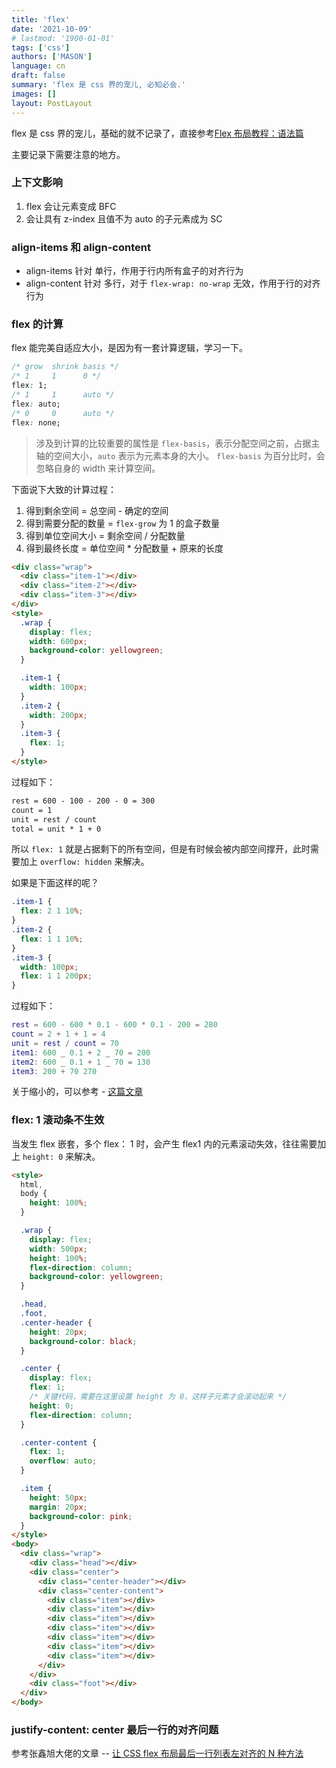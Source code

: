 ```yaml
---
title: 'flex'
date: '2021-10-09'
# lastmod: '1900-01-01'
tags: ['css']
authors: ['MASON']
language: cn
draft: false
summary: 'flex 是 css 界的宠儿, 必知必会.'
images: []
layout: PostLayout
---
```


flex 是 css 界的宠儿，基础的就不记录了，直接参考[Flex 布局教程：语法篇](https://www.ruanyifeng.com/blog/2015/07/flex-grammar.html)

主要记录下需要注意的地方。

### 上下文影响

1. flex 会让元素变成 BFC
2. 会让具有 z-index 且值不为 auto 的子元素成为 SC

### align-items 和 align-content

- align-items 针对 单行，作用于行内所有盒子的对齐行为
- align-content 针对 多行，对于 `flex-wrap: no-wrap` 无效，作用于行的对齐行为

### flex 的计算

flex 能完美自适应大小，是因为有一套计算逻辑，学习一下。

```css
/* grow  shrink basis */
/* 1     1      0 */
flex: 1;
/* 1     1      auto */
flex: auto;
/* 0     0      auto */
flex: none;
```

> 涉及到计算的比较重要的属性是 `flex-basis`，表示分配空间之前，占据主轴的空间大小，`auto` 表示为元素本身的大小。
> `flex-basis` 为百分比时，会忽略自身的 width 来计算空间。

下面说下大致的计算过程：

1. 得到剩余空间 = 总空间 - 确定的空间
2. 得到需要分配的数量 = `flex-grow` 为 1 的盒子数量
3. 得到单位空间大小 = 剩余空间 / 分配数量
4. 得到最终长度 = 单位空间 \* 分配数量 + 原来的长度

```html
<div class="wrap">
  <div class="item-1"></div>
  <div class="item-2"></div>
  <div class="item-3"></div>
</div>
<style>
  .wrap {
    display: flex;
    width: 600px;
    background-color: yellowgreen;
  }

  .item-1 {
    width: 100px;
  }
  .item-2 {
    width: 200px;
  }
  .item-3 {
    flex: 1;
  }
</style>
```

过程如下：

```txt
rest = 600 - 100 - 200 - 0 = 300
count = 1
unit = rest / count
total = unit * 1 + 0
```

所以 `flex: 1` 就是占据剩下的所有空间，但是有时候会被内部空间撑开，此时需要加上 `overflow: hidden` 来解决。

如果是下面这样的呢？

```css
.item-1 {
  flex: 2 1 10%;
}
.item-2 {
  flex: 1 1 10%;
}
.item-3 {
  width: 100px;
  flex: 1 1 200px;
}
```

过程如下：

```m
rest = 600 - 600 * 0.1 - 600 * 0.1 - 200 = 280
count = 2 + 1 + 1 = 4
unit = rest / count = 70
item1: 600 _ 0.1 + 2 _ 70 = 200
item2: 600 _ 0.1 + 1 _ 70 = 130
item3: 200 + 70 270
```

关于缩小的，可以参考 - [这篇文章](https://www.cnblogs.com/liyan-web/p/11217330.html)

### flex: 1 滚动条不生效

当发生 flex 嵌套，多个 flex： 1 时，会产生 flex1 内的元素滚动失效，往往需要加上 `height: 0` 来解决。

```html
<style>
  html,
  body {
    height: 100%;
  }

  .wrap {
    display: flex;
    width: 500px;
    height: 100%;
    flex-direction: column;
    background-color: yellowgreen;
  }

  .head,
  .foot,
  .center-header {
    height: 20px;
    background-color: black;
  }

  .center {
    display: flex;
    flex: 1;
    /* 关键代码，需要在这里设置 height 为 0，这样子元素才会滚动起来 */
    height: 0;
    flex-direction: column;
  }

  .center-content {
    flex: 1;
    overflow: auto;
  }

  .item {
    height: 50px;
    margin: 20px;
    background-color: pink;
  }
</style>
<body>
  <div class="wrap">
    <div class="head"></div>
    <div class="center">
      <div class="center-header"></div>
      <div class="center-content">
        <div class="item"></div>
        <div class="item"></div>
        <div class="item"></div>
        <div class="item"></div>
        <div class="item"></div>
        <div class="item"></div>
        <div class="item"></div>
      </div>
    </div>
    <div class="foot"></div>
  </div>
</body>
```

### justify-content: center 最后一行的对齐问题

参考张鑫旭大佬的文章 -- [让 CSS flex 布局最后一行列表左对齐的 N 种方法](https://www.zhangxinxu.com/wordpress/2019/08/css-flex-last-align/)
